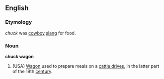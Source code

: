 ==English==
===Etymology===
''chuck'' was [[cowboy]] [[slang]] for food.
===Noun===
'''chuck wagon'''
# (USA) [[Wagon]] used to prepare meals on a [[cattle drive]]s, in the latter part of the 19th [[century]].


<P>{{wikipedia}}